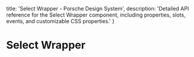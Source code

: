
  title: 'Select Wrapper - Porsche Design System',
  description: 'Detailed API reference for the Select Wrapper component, including properties, slots, events, and customizable CSS properties.'
}

# Select Wrapper <ComponentStatus tagName="p-select-wrapper"></ComponentStatus>

<ComponentApi tagName="p-select-wrapper" />